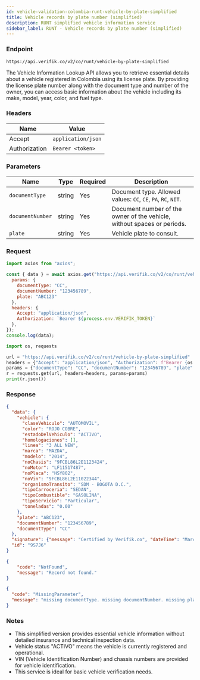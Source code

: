 ```yaml
---
id: vehicle-validation-colombia-runt-vehicle-by-plate-simplified
title: Vehicle records by plate number (simplified)
description: RUNT simplified vehicle information service
sidebar_label: RUNT - Vehicle records by plate number (simplified)
---
```



### Endpoint

```
https://api.verifik.co/v2/co/runt/vehicle-by-plate-simplified
```

The Vehicle Information Lookup API allows you to retrieve essential details about a vehicle registered in Colombia using its license plate. By providing the license plate number along with the document type and number of the owner, you can access basic information about the vehicle including its make, model, year, color, and fuel type.

### Headers

| Name | Value |
| --- | --- |
| Accept | `application/json` |
| Authorization | `Bearer <token>` |

### Parameters

| Name | Type | Required | Description |
| --- | --- | --- | --- |
| `documentType` | string | Yes | Document type. Allowed values: `CC`, `CE`, `PA`, `RC`, `NIT`. |
| `documentNumber` | string | Yes | Document number of the owner of the vehicle, without spaces or periods. |
| `plate` | string | Yes | Vehicle plate to consult. |

### Request

<Tabs>
  <TabItem value="node" label="Node.js">

```javascript
import axios from "axios";

const { data } = await axios.get("https://api.verifik.co/v2/co/runt/vehicle-by-plate-simplified", {
  params: { 
    documentType: "CC", 
    documentNumber: "123456789", 
    plate: "ABC123" 
  },
  headers: { 
    Accept: "application/json", 
    Authorization: `Bearer ${process.env.VERIFIK_TOKEN}` 
  },
});
console.log(data);
```

  </TabItem>
  <TabItem value="python" label="Python">

```python
import os, requests

url = "https://api.verifik.co/v2/co/runt/vehicle-by-plate-simplified"
headers = {"Accept": "application/json", "Authorization": f"Bearer {os.getenv('VERIFIK_TOKEN')}"}
params = {"documentType": "CC", "documentNumber": "123456789", "plate": "ABC123"}
r = requests.get(url, headers=headers, params=params)
print(r.json())
```

  </TabItem>
</Tabs>

### Response

<Tabs>
  <TabItem value="200" label="200">

```json
{
  "data": {
    "vehicle": {
      "claseVehiculo": "AUTOMOVIL",
      "color": "ROJO COBRE",
      "estadoDelVehiculo": "ACTIVO",
      "homologaciones": [],
      "linea": "3 ALL NEW",
      "marca": "MAZDA",
      "modelo": "2014",
      "noChasis": "9FCBL86L2E1123424",
      "noMotor": "LF11517487",
      "noPlaca": "HSY802",
      "noVin": "9FCBL86L2E11022344",
      "organismoTransito": "SDM - BOGOTA D.C.",
      "tipoCarroceria": "SEDAN",
      "tipoCombustible": "GASOLINA",
      "tipoServicio": "Particular",
      "toneladas": "0.00"
    },
    "plate": "ABC123",
    "documentNumber": "123456789",
    "documentType": "CC"
  },
  "signature": {"message": "Certified by Verifik.co", "dateTime": "March 14, 2024 2:11 PM"},
  "id": "9S7J6"
}
```

  </TabItem>
  <TabItem value="404" label="404">

```json
{
    "code": "NotFound",
    "message": "Record not found."
}
```

  </TabItem>
  <TabItem value="409" label="409">

```json
{
  "code": "MissingParameter",
  "message": "missing documentType. missing documentNumber. missing plate"
}
```

  </TabItem>
</Tabs>

### Notes

- This simplified version provides essential vehicle information without detailed insurance and technical inspection data.
- Vehicle status "ACTIVO" means the vehicle is currently registered and operational.
- VIN (Vehicle Identification Number) and chassis numbers are provided for vehicle identification.
- This service is ideal for basic vehicle verification needs.